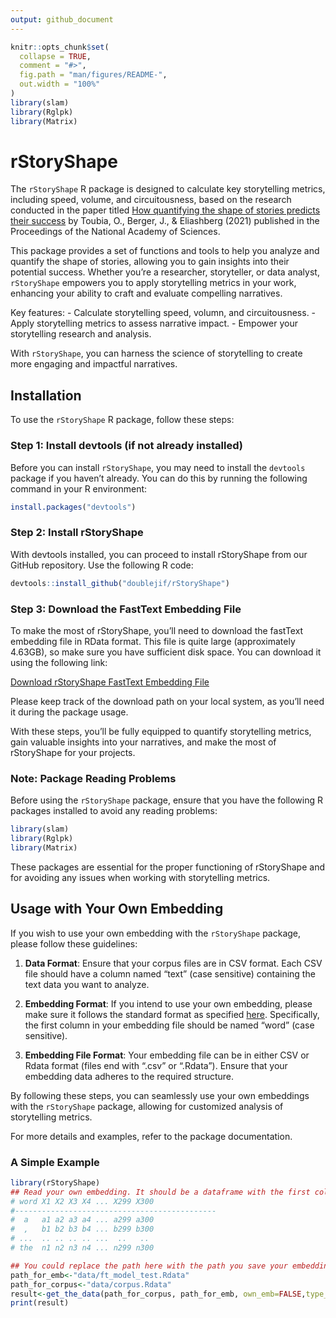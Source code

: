 ```yaml
---
output: github_document
---
```


<!-- README.md is generated from README.Rmd. Please edit that file -->

```r
knitr::opts_chunk$set(
  collapse = TRUE,
  comment = "#>",
  fig.path = "man/figures/README-",
  out.width = "100%"
)
library(slam)
library(Rglpk)
library(Matrix)
```

# rStoryShape

<!-- badges: start -->
<!-- badges: end -->

The `rStoryShape` R package is designed to calculate key storytelling metrics, including speed, volume, and circuitousness, based on the research conducted in the paper titled [How quantifying the shape of stories predicts their success](https://www.pnas.org/doi/epdf/10.1073/pnas.2011695118) by Toubia, O., Berger, J., & Eliashberg (2021) published in the Proceedings of the National Academy of Sciences.

This package provides a set of functions and tools to help you analyze and quantify the shape of stories, allowing you to gain insights into their potential success. Whether you're a researcher, storyteller, or data analyst, `rStoryShape` empowers you to apply storytelling metrics in your work, enhancing your ability to craft and evaluate compelling narratives.

Key features:
- Calculate storytelling speed, volumn, and circuitousness.
- Apply storytelling metrics to assess narrative impact.
- Empower your storytelling research and analysis.

With `rStoryShape`, you can harness the science of storytelling to create more engaging and impactful narratives.

## Installation


To use the `rStoryShape` R package, follow these steps:

### Step 1: Install devtools (if not already installed)

Before you can install `rStoryShape`, you may need to install the `devtools` package if you haven't already. You can do this by running the following command in your R environment:

```r
install.packages("devtools")
```
### Step 2: Install rStoryShape
With devtools installed, you can proceed to install rStoryShape from our GitHub repository. Use the following R code:

```r
devtools::install_github("doublejif/rStoryShape")
```
### Step 3: Download the FastText Embedding File
To make the most of rStoryShape, you'll need to download the fastText embedding file in RData format. This file is quite large (approximately 4.63GB), so make sure you have sufficient disk space. You can download it using the following link:

[Download rStoryShape FastText Embedding File](https://drive.google.com/uc?export=download&id=1Nq--lnyG_9cLdjcjVPe4tVl3nqyIm8WT)

Please keep track of the download path on your local system, as you'll need it during the package usage.

With these steps, you'll be fully equipped to quantify storytelling metrics, gain valuable insights into your narratives, and make the most of rStoryShape for your projects.

### Note: Package Reading Problems

Before using the `rStoryShape` package, ensure that you have the following R packages installed to avoid any reading problems:

```r
library(slam)
library(Rglpk)
library(Matrix)
```

These packages are essential for the proper functioning of rStoryShape and for avoiding any issues when working with storytelling metrics.

## Usage with Your Own Embedding

If you wish to use your own embedding with the `rStoryShape` package, please follow these guidelines:

1. **Data Format**: Ensure that your corpus files are in CSV format. Each CSV file should have a column named "text" (case sensitive) containing the text data you want to analyze.

2. **Embedding Format**: If you intend to use your own embedding, please make sure it follows the standard format as specified [here](https://drive.google.com/uc?export=download&id=1koC_c7U2vXJQyl1jAtUa8W7holN1WmLf). Specifically, the first column in your embedding file should be named "word" (case sensitive).

3. **Embedding File Format**: Your embedding file can be in either CSV or Rdata format (files end with ".csv" or ".Rdata"). Ensure that your embedding data adheres to the required structure.

By following these steps, you can seamlessly use your own embeddings with the `rStoryShape` package, allowing for customized analysis of storytelling metrics.

For more details and examples, refer to the package documentation.


### A Simple Example

```r
library(rStoryShape)
## Read your own embedding. It should be a dataframe with the first column names "word", and follows the embedding metrix (n words * 301 dimensions). Like this:
# word X1 X2 X3 X4 ... X299 X300
#---------------------------------------------
#  a   a1 a2 a3 a4 ... a299 a300
#  ,   b1 b2 b3 b4 ... b299 b300
# ...  .. .. .. .. ...  ..   ..
# the  n1 n2 n3 n4 ... n299 n300

## You could replace the path here with the path you save your embedding
path_for_emb<-"data/ft_model_test.Rdata"
path_for_corpus<-"data/corpus.Rdata"
result<-get_the_data(path_for_corpus, path_for_emb, own_emb=FALSE,type_of_window = "length", window_length = 10)
print(result)
```


